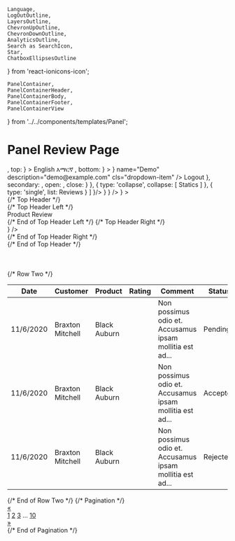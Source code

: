    Language,
    LogOutOutline,
    LayersOutline,
    ChevronUpOutline,
    ChevronDownOutline,
    AnalyticsOutline,
    Search as SearchIcon,
    Star,
    ChatboxEllipsesOutline
} from 'react-ionicons-icon';

    PanelContainer,
    PanelContainerHeader,
    PanelContainerBody,
    PanelContainerFooter,
    PanelContainerView
} from '../../components/templates/Panel';

<Meta title="Pages/PanelReview" component={PanelTemplate} />

# Panel Review Page

<Canvas>
    <Story name='With Container Body'>
        <PanelTemplate 
            sidebar={ 
                <Sidebar 
                    theme='royal-blue'
                    menu={
                        {
                            primary: {
                                logo: <Logo src='/images/admin-panel-logo-outline.png' size='xs'/>,
                                top: 
                                    <Dropdown
                                        type="is-hoverable is-up is-artl"
                                        trigger={
                                            <Language fill="white" />
                                        }
                                    >
                                        <Link theme="royal-blue" cls="dropdown-item">
                                            English
                                        </Link>
                                        <Link theme="royal-blue" cls="dropdown-item">
                                            እማርኛ
                                        </Link>
                                    </Dropdown>,
                                bottom: 
                                    <Dropdown
                                        type="is-hoverable is-up is-artl"
                                        trigger={
                                            <Avatar />
                                        }
                                    >
                                        <ProfileLink
                                            theme="royal-blue"
                                            photo={ <Avatar size="sm" /> }
                                            name="Demo"
                                            description="demo@example.com"
                                            cls="dropdown-item"
                                        />
                                        <Link theme="royal-blue" cls="dropdown-item">
                                            <span><LogOutOutline size="18px" /></span>
                                            Logout
                                        </Link>
                                    </Dropdown>
                            },
                            secondary: 
                                <List variant="nav" lists={
                                    [
                                        { type: 'faciliter', faciliter: { text: 'Dashboard', icon: <LayersOutline size="20px" />, open: <ChevronDownOutline size="20px" />, close: <ChevronUpOutline size="20px" />} },
                                        { type: 'collapse', collapse: [
                                            <Link size="xs" theme='royal-blue'>
                                                <span><AnalyticsOutline size="15px" /></span>
                                                Statics
                                            </Link>
                                        ] },
                                        { 
                                            type: 'single', 
                                            list: <Link size="sm" theme="royal-blue">
                                                    <span><ChatboxEllipsesOutline size="20px" /></span>
                                                    Reviews
                                                  </Link>
                                        }
                                    ]
                                }/>
                        }
                    }
                />
            }
        >
            <PanelContainer>
                <PanelContainerView>
                    <div className="row">
                        {/* Top Header */}
                        <div className="row col-xs-12">
                            {/* Top Header Left */}
                            <div className="col-xs-8">
                                <Typography size='h3'>Product Review</Typography>
                            </div>
                            {/* End of Top Header Left */}
                            {/* Top Header Right */}
                            <div className="col-xs-4 end-xs">
                                <div className="col-xs-5">
                                    <Search
                                            theme="royal-blue"
                                            size="sm"
                                            icon={
                                                <SearchIcon size="15px" />
                                            }
                                        />
                                </div>
                            </div>
                            {/* End of Top Header Right */}
                        </div>
                        {/* End of Top Header */}
                        <br /><br /><br /><br />
                        {/* Row Two */}
                        <div className="row col-xs-12">
                            <table class="table table--hoverable theme-royal-blue">
                                    <thead>
                                        <tr>
                                            <th>Date</th>
                                            <th>Customer</th>
                                            <th>Product</th>
                                            <th>Rating</th>
                                            <th>Comment</th>
                                            <th>Status</th>
                                        </tr>
                                    </thead>
                                    <tbody>
                                        <tr>
                                            <td>11/6/2020</td>
                                            <td>Braxton Mitchell</td>
                                            <td>Black Auburn</td>
                                            <td>
                                                <span>
                                                    <Star size="15px" />
                                                    <Star size="15px" />
                                                </span>
                                            </td>
                                            <td>Non possimus odio et. Accusamus ipsam mollitia est ad...</td>
                                            <td><Tip theme="royal-blue" variant="yellow">Pending</Tip></td>
                                        </tr>
                                        <tr>
                                            <td>11/6/2020</td>
                                            <td>Braxton Mitchell</td>
                                            <td>Black Auburn</td>
                                            <td>
                                                <span>
                                                    <Star size="15px" />
                                                    <Star size="15px" />
                                                    <Star size="15px" />
                                                </span>
                                            </td>
                                            <td>Non possimus odio et. Accusamus ipsam mollitia est ad...</td>
                                            <td><Tip theme="royal-blue" variant="green">Accepted</Tip></td>
                                        </tr>
                                        <tr>
                                            <td>11/6/2020</td>
                                            <td>Braxton Mitchell</td>
                                            <td>Black Auburn</td>
                                            <td>
                                                <span>
                                                    <Star size="15px" />
                                                    <Star size="15px" />
                                                    <Star size="15px" />
                                                    <Star size="15px" />
                                                    <Star size="15px" />
                                                </span>
                                            </td>
                                            <td>Non possimus odio et. Accusamus ipsam mollitia est ad...</td>
                                            <td><Tip theme="royal-blue" variant="red">Rejected</Tip></td>
                                        </tr>
                                    </tbody>
                                </table>
                        </div>
                        {/* End of Row Two */}
                        {/* Pagination */}
                        <div style={{marginTop: "35px"}}>
                            <div class="pagination">
                                <a class="pagination__control" href="#">&laquo;</a>
                                <div class="pagination__pages">
                                    <a href="#">1</a>
                                    <a class="active" href="#">2</a>
                                    <a href="#">3</a>
                                    <span class="pagination-ellipsis">&hellip;</span>
                                    <a href="#">10</a>
                                </div>
                                <a class="pagination__control" href="#">&raquo;</a>
                            </div>
                        </div>
                        {/* End of Pagination */}
                    </div>
                </PanelContainerView>
            </PanelContainer>
        </PanelTemplate>
    </Story>
</Canvas> 